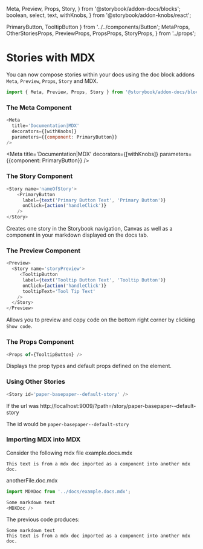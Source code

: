   Meta,
  Preview,
  Props,
  Story,
} from '@storybook/addon-docs/blocks';
  boolean,
  select,
  text,
  withKnobs,
} from '@storybook/addon-knobs/react';

  PrimaryButton,
  TooltipButton
} from '../../components/Button';
  MetaProps,
  OtherStoriesProps,
  PreviewProps,
  PropsProps,
  StoryProps,
} from '../props';

# Stories with MDX

You can now compose stories within your docs using the doc block addons `Meta`, `Preview`, `Props`, `Story` and MDX.

```js
import { Meta, Preview, Props, Story } from '@storybook/addon-docs/blocks';
```

### The Meta Component

<!--  --------------------- These are comments ---------------------------
  @description Meta Component
  @typedef (component) Storybook addon-docs block
  @props
  - title: (string) 'GROUP|STORY' Title is computed from the component's title, and
                                  matches the component caption in Storybook's navigation.
  - decorators: (array) An array of decorators.
  - parameters: (object) An object of parameters.

-->

```js
<Meta
  title='Documentation|MDX'
  decorators={[withKnobs]}
  parameters={{component: PrimaryButton}}
/>
```

<Props of={MetaProps} />

<Meta
  title='Documentation|MDX'
  decorators={[withKnobs]}
  parameters={{component: PrimaryButton}}
/>

### The Story Component

<!--  --------------------- These are comments ---------------------------
  @description Story Component
  @typedef (component) Storybook addon-docs block
  @props
  - name: (string) The name of the story.
  - id: (string) The id of the component to reference in storyBook
                 The url of the component after last /
                 @example
                 - url='http://localhost:9009/?path=/story/paper-basepaper--default-story'
                 - id='paper-basepaper--default-story'
-->

```js
<Story name='nameOfStory'>
    <PrimaryButton 
      label={text('Primary Button Text', 'Primary Button')}
      onClick={action('handleClick')}
    />
</Story>
```

<Props of={StoryProps} />

Creates one story in the Storybook navigation, Canvas as well as a component in your markdown displayed on the docs tab.

<Story name='nameOfStory'>
    <PrimaryButton 
      label={text('Primary Button Text', 'Primary Button')}
      onClick={action('handleClick')}
    />
</Story>

### The Preview Component

<!--  --------------------- These are comments ---------------------------
  @description Preview Component
               - Used to wrap Story to and preview story and code in documentation.
               - Allows you to preview code on the bottom right corner by clicking Show code.
  @typedef (component) Storybook addon-docs block
-->

```js
<Preview>
  <Story name='storyPreview'>
     <TooltipButton 
      label={text('Tooltip Button Text', 'Tooltip Button')}
      onClick={action('handleClick')}
      tooltipText='Tool Tip Text'
    />
  </Story>
</Preview>
```

<Props of={PreviewProps} />

Allows you to preview and copy code on the bottom right corner by clicking `Show code`.

<Preview>
  <Story name='storyPreview'>
     <TooltipButton 
      label={text('Tooltip Button Text', 'Tooltip Button')}
      onClick={action('handleClick')}
      tooltipText='Tool Tip Text'
    />
  </Story>
</Preview>


### The Props Component

<!--  --------------------- These are comments ---------------------------
  @description Props Component
               - Used to list props table of component
  @typedef (component) Storybook addon-docs block
  @props
  - of: (component) The Props slot is computed from the component's docgen props,
                    which can be defined in typescript or using react PropTypes.
-->

```js
<Props of={TooltipButton} />
```

<Props of={PropsProps} />

Displays the prop types and default props defined on the element.

<Props of={TooltipButton} />

### Using Other Stories

<!--  --------------------- These are comments ---------------------------
  @description Story Component
  @typedef (component) Storybook addon-docs block
  @props
  - id: (string) The id of the component to reference in storyBook
                The url of the component after last /
                @example
                - url='http://localhost:9009/?path=/story/paper-basepaper--default-story'
                - id='paper-basepaper--default-story'
               - Referencing another story in mdx
-->

```js
<Story id='paper-basepaper--default-story' />
```
If the url was http://localhost:9009/?path=/story/paper-basepaper--default-story

The id would be `paper-basepaper--default-story`

<Story id='paper-basepaper--default-story' />

<Props of={OtherStoriesProps} />

### Importing MDX into MDX

Consider the following mdx file example.docs.mdx

```
This text is from a mdx doc imported as a component into another mdx doc.
```

anotherFile.doc.mdx

```js
import MDXDoc from '../docs/example.docs.mdx';

Some markdown text
<MDXDoc />
```

The previous code produces:

```
Some markdown text
This text is from a mdx doc imported as a component into another mdx doc.
```